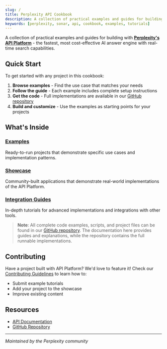 ```yaml
---
slug: /
title: Perplexity API Cookbook
description: A collection of practical examples and guides for building with Perplexity's API Platform
keywords: [perplexity, sonar, api, cookbook, examples, tutorials]
---
```


A collection of practical examples and guides for building with [**Perplexity's API Platform**](https://docs.perplexity.ai/) - the fastest, most cost-effective AI answer engine with real-time search capabilities.

## Quick Start

To get started with any project in this cookbook:

1. **Browse examples** - Find the use case that matches your needs
2. **Follow the guide** - Each example includes complete setup instructions
3. **Get the code** - Full implementations are available in our [GitHub repository](https://github.com/perplexityai/api-cookbook)
4. **Build and customize** - Use the examples as starting points for your projects

## What's Inside

### [Examples](/cookbook/examples/README)
Ready-to-run projects that demonstrate specific use cases and implementation patterns.

### [Showcase](/cookbook/showcase/briefo/)
Community-built applications that demonstrate real-world implementations of the API Platform.

### [Integration Guides](/cookbook/articles/memory-management/chat-summary-memory-buffer/README)
In-depth tutorials for advanced implementations and integrations with other tools.

> **Note**: All complete code examples, scripts, and project files can be found in our [GitHub repository](https://github.com/perplexityai/api-cookbook). The documentation here provides guides and explanations, while the repository contains the full runnable implementations.

## Contributing

Have a project built with API Platform? We'd love to feature it! Check our [Contributing Guidelines](https://github.com/perplexityai/api-cookbook/blob/main/CONTRIBUTING.md) to learn how to:

- Submit example tutorials
- Add your project to the showcase
- Improve existing content

## Resources

- [API Documentation](https://docs.perplexity.ai/home)
- [GitHub Repository](https://github.com/perplexityai/api-cookbook)

---

*Maintained by the Perplexity community* 
